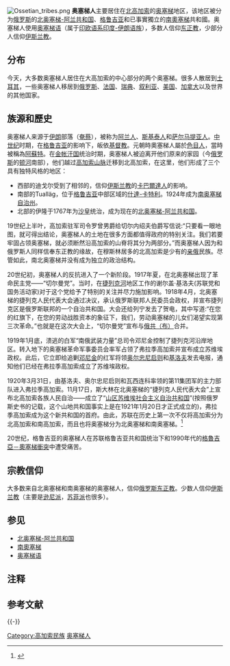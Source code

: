 {{expand|time=2008-08-11T11:00:25Z)}}
{{noteTA
|T=zh-hans:奥塞梯人; zh-hant:奧塞梯人; zh-tw:奧塞提亞人;
|1=zh-hans:南奥塞梯; zh-hant:南奧塞梯; zh-tw:南奧塞提亞;
|2=zh-hans:格鲁吉亚; zh-hant:格魯吉亞; zh-tw:喬治亞;
|3=zh-hans:北奥塞梯; zh-hant:北奧塞梯; zh-tw:北奧塞提亞;
|4=zh-hans:奥塞梯; zh-hant:奧塞梯; zh-tw:奧塞提亞;
}}
{{Infobox Ethnic group
|image = [[File:Osetia_woman_working.jpg|280px]]
|group = 奥塞梯人<br /><span lang="ru">Ирæттæ</span>
|poptime = '''720,000'''
|region1    = {{flagcountry|Russia}}
|pop1       = 515,000
|ref1       = <ref>{{Cite web |url=http://www.perepis2002.ru/content.html?id=11&docid=10715289081463 |title=2002年 |access-date=2006-07-21 |archive-date=2008-02-02 |archive-url=https://web.archive.org/web/20080202152038/http://www.perepis2002.ru/content.html?id=11&docid=10715289081463 |dead-url=no }}</ref>
|region2    = {{flagcountry|Georgia}}<br /><small>（不包括{{flag|South Ossetia}}）</small> 
|pop2       = 14,385 
|ref2       = <ref>{{Cite web |url=http://census.ge/files/results/english/17_Total%20population%20by%20regions%20and%20ethnicity.xls |title=2014年 |accessdate=2020-09-25 |archive-date=2016-08-08 |archive-url=https://web.archive.org/web/20160808174812/http://census.ge/files/results/english/17_Total%20population%20by%20regions%20and%20ethnicity.xls |dead-url=yes }}</ref>
|region3    = {{flagcountry|South Ossetia}}:<br /><small>（''[[de_facto|实际]]''獨立狀態）</small> 
|pop3       = 48,146
|ref3       = <ref>{{Cite web |url=http://ugosstat.ru/wp-content/uploads/2017/06/Itogi-perepisi-RYUO.pdf |title=2015年 |accessdate=2017-07-10 |archive-date=2017-07-10 |archive-url=https://www.webcitation.org/6rr3L8GjN?url=http://ugosstat.ru/wp-content/uploads/2017/06/Itogi-perepisi-RYUO.pdf |dead-url=yes }}</ref>
|region4    = {{flagcountry|Syria}}
|pop4       = 59,200
|ref4       = <ref name="Joshua Project">[http://www.joshuaproject.net/includes/export_excel.php?filename=OssetePeopleListing&sqlcode=SELECT%20rop1,%20AffinityBloc,%20rop2,%20PeopleCluster,%20rop3,%20PeopNameAcrossCountries,%20PeopNameInCountry,%20rog3,%20ctry,%20population,%20PercentEvangelical,%20PercentAdherents,%20LeastReached,%20JPScale,%20PrimaryReligion,%20rol3,%20PrimaryLanguageName,%20PhotoAddress,%20if(PhotoAddress%20%3C%3E%20%27%27,1,0)%20as%20photo,%20PhotoCredits,%20PhotoCopyright,%20MapAddress,%20if(MapAddress%20%3C%3E%20%27%27,1,0)%20as%20map,%20MapCredits,%20MapCopyright,%20if(TextAddress%20%3C%3E%20%27%27,1,0)%20as%20text%20FROM%20jppeoples%20WHERE%20rop3=%27107699%27%20ORDER%20BY%20population%20desc,%20Ctry%20ASC Joshua Project]</ref>
|region5    = {{flagcountry|Turkey}}
|pop5       = 36,900
|ref5       =  <ref name="Joshua Project"/>
|region6    = {{flagcountry|Uzbekistan}}
|pop6       = 8,170
|ref6       = <ref name="Joshua Project"/>
|region7    = {{flagcountry|Tajikistan}}
|pop7       = 5,300
|ref7       =  <ref name="Joshua Project"/>
|region8    = {{flagcountry|Ukraine}}
|pop8       = 4,830
|ref8       = <ref>[http://www.ukrcensus.gov.ua/rus/results/nationality_population/nationality_popul1/select_51/?botton=cens_db&box=5.1W&k_t=00&p=75&rz=1_1&rz_b=2_1%20&n_page=4 2001 Ukrainian census]{{dead link|date=2018年2月 |bot=InternetArchiveBot |fix-attempted=yes }}</ref>
|region9    = {{flagcountry|Azerbaijan}}
|pop9       = 2,340
|ref9       = <ref name="Joshua Project" />
|region10    = {{flagcountry|Turkmenistan}}
|pop10       = 2,170
|ref10       = <ref name="Joshua Project" />
|region11    = {{flagcountry|Kazakhstan}}
|pop11       = 2,090
|ref11       = <ref name="Joshua Project" />
|langs = [[奥塞梯语|奥塞梯语]]、[[俄語|俄語]]、[[格魯吉亞語|格魯吉亞語]] 
|rels = 多數信仰[[俄罗斯东正教|俄罗斯东正教]]、少数人[[遜尼派|逊尼派伊斯兰教]]
|related = 古代的[[斯基泰人|斯基泰人]]、[[萨尔马提亚人|萨尔马提亚人]]等<br />其他[[伊朗人|伊朗語群]]民族
}}
[[File:Ossetian_tribes.png|thumb]]
'''奥塞梯人'''主要居住在[[北高加索|北高加索]]的[[奥塞梯|奥塞梯]]地区，该地区被分为[[俄罗斯|俄罗斯]]的[[北奥塞梯-阿兰共和国|北奥塞梯-阿兰共和国]]、[[格鲁吉亚|格鲁吉亚]]和已事實獨立的[[南奧塞梯|南奧塞梯]]共和國。奥塞梯人使用[[奥塞梯语|奥塞梯语]]（属于[[印欧语系|印欧语系]][[印度-伊朗语族|印度-伊朗语族]]），多数人信仰[[东正教|东正教]]，少部分人信仰[[伊斯兰教|伊斯兰教]]。

== 分布 ==
今天，大多数奥塞梯人居住在大高加索的中心部分的两个奥塞梯。很多人散居到[[土耳其|土耳其]]，一些奥塞梯人移居到[[俄罗斯|俄罗斯]]、[[法国|法国]]、[[瑞典|瑞典]]、[[叙利亚|叙利亚]]、[[美国|美国]]、[[加拿大|加拿大]]以及世界的其他国家。

== 族源和歷史 ==
奥塞梯人来源于[[伊朗|伊朗]]部落（[[奄蔡|奄蔡]]），被称为[[阿兰人|阿兰人]]、[[斯基泰人|斯基泰人]]和[[萨尔马提亚人|萨尔马提亚人]]。[[中世纪|中世纪]]时期，在[[格鲁吉亚|格鲁吉亚]]的影响下，皈依[[基督教|基督教]]。元朝時奧塞梯人屬於[[色目人|色目人]]，當時被稱為[[阿蘇特|阿蘇特]]。在[[金帐汗国|金帐汗国]]统治时期，奥塞梯人被迫离开他们原来的家园（今[[俄罗斯|俄罗斯]]的[[顿河|顿河]]南部），他们越过[[高加索山脉|高加索山脉]]迁移到北高加索，在这里，他们形成了三个具有独特风格的地区：
* 西部的迪戈尔受到了相邻的，信仰[[伊斯兰教|伊斯兰教]]的[[卡巴爾達人|卡巴爾達人]]的影响。
* 南部的Tualläg，位于[[格鲁吉亚|格鲁吉亚]]中部区域的[[什達-卡特利|什達-卡特利]]。1924年成为[[南奥塞梯自治州|南奥塞梯自治州]]。
* 北部的伊隆于1767年为[[沙皇|沙皇]]统治，成为现在的[[北奥塞梯-阿兰共和国|北奥塞梯-阿兰共和国]]。

19世纪上半叶，高加索驻军司令罗曾男爵给切尔内绍夫伯爵写信说:“只要看一眼地图，就可得出结论，奥塞梯人的土地在很多方面都值得政府的特别关注。我们若要牢固占领奥塞梯，就必须断然沿高加索的山脊将其分为两部分。”而奥塞梯人因为和俄罗斯人同样信奉东正教的缘故，在穆斯林居多的北高加索是少有的[[亲俄|亲俄]]民族。尽管如此，南北奥塞梯并没有成为独立的政治结构。

20世纪初，奥塞梯人的反抗进入了一个新阶段。1917年夏，在北奥塞梯出现了革命民主党——“切尔曼党”。当时，在[[捷列克河|捷列克河]]地区工作的谢尔盖·基洛夫(苏联党和国务活动家)对于这个党给予了特别的关注并尽力施加影响。1918年4月，北奥塞梯的捷列克人民代表大会通过决议，承认俄罗斯联邦人民委员会政权，并宣布捷列克区是俄罗斯联邦的一个自治共和国。大会还给列宁发去了贺电，其中写道:“在您的红旗下，在您的劳动战胜资本的象征下，我们，劳动奥塞梯的儿女们渴望实现第三次革命。”也就是在这次大会上，“切尔曼党”宣布与[[俄共（布）|俄共（布）]]合并。

1919年1月底，溃逃的白军“南俄武装力量”总司令邓尼金控制了捷列克河沿岸地区。转入地下的奥塞梯革命军事委员会率军占领了弗拉季高加索并宣布成立苏维埃政权。此后，它立即给追剿[[邓尼金|邓尼金]]的红军将领[[奥尔忠尼启则|奥尔忠尼启则]]和[[基洛夫|基洛夫]]发去电报，通知他们已经在弗拉季高加索成立了苏维埃政权。

1920年3月31日，由基洛夫、奥尔忠尼启则和瓦西连科率领的第11集团军的主力部队进入弗拉季高加索。11月17日，斯大林在北奥塞梯的“捷列克人民代表大会”上宣布北高加索各族人民自治——成立了“[[山区苏维埃社会主义自治共和国|山区苏维埃社会主义自治共和国]]”(按照俄罗斯史书的记载，这个山地共和国事实上是在1921年1月20日才正式成立的)，弗拉季高加索成为这个新共和国的首府。由此，苏联在历史上第一次不仅将高加索分为北高加索和南高加索，而且也将奥塞梯分为北奥塞梯和南奥塞梯。<ref>{{cite web |title=俄罗斯与格鲁吉亚间的奥塞梯人：亲情与仇恨 |url=http://news.ifeng.com/mil/history/200808/0827_1567_750106.shtml |website=凤凰网 |publisher=《世界知识》 |accessdate=2020-09-25 |archive-date=2008-09-17 |archive-url=https://web.archive.org/web/20080917203427/http://news.ifeng.com/mil/history/200808/0827_1567_750106.shtml |dead-url=no }}</ref>

20世纪，格鲁吉亚的奥塞梯人在苏联格鲁吉亚共和国统治下和1990年代的[[格魯吉亞－奧塞梯衝突|格魯吉亞－奧塞梯衝突]]中遭受痛苦。

== 宗教信仰 ==
大多数来自北奥塞梯和南奥塞梯的奥塞梯人，信仰[[俄罗斯东正教|俄罗斯东正教]]。少数人信仰[[伊斯兰教|伊斯兰教]]（主要是[[逊尼派|逊尼派]]，[[苏菲派|苏菲派]]也很多）。

== 参见 ==
* [[北奥塞梯-阿兰共和国|北奥塞梯-阿兰共和国]]
* [[南奧塞梯|南奧塞梯]]
* [[奥塞梯语|奥塞梯语]]

== 注释 ==
{{NoteFoot}}

== 参考文献 ==
{{Reflist|30em}}

{{-}}
{{Peoples of the Caucasus}}
{{Ethnic groups in Georgia}}
{{俄羅斯民族}}
{{Eastern and Oriental Orthodox Christian ethnic groups}}
{{European Muslims}}

{{Authority control}}

[[Category:高加索民族|Category:高加索民族]]
[[Category:奥塞梯人|]]